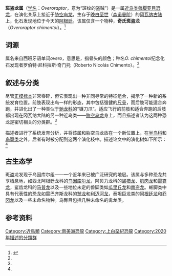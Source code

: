 {{Automatic taxobox
| fossil_range = [[白垩纪|白垩纪]]后期{{fossilrange|97|93}}
| image = 
| image_caption = 
| taxon = Overoraptor
| authority = Motta ''et al.'', 2020 
| type_species = '''奇氏斑盗龙<br/>''Overoraptor chimentoi'''''
| type_species_authority = Motta ''et al.'', 2020
}}

'''斑盗龙属'''（[[学名|学名]]：''Overoraptor''，意为“斑纹的盗贼”）是一属[[近鸟类|近鸟类]][[兽脚亚目|兽脚亚目]][[恐龙|恐龙]]，在演化关系上接近于[[胁空鸟龙|胁空鸟龙]]，生存于[[白垩纪|晚白垩世]]（[[森诺曼阶|森诺曼阶]]）的[[冈瓦纳古陆|冈瓦纳古陆]]上，化石发现地位于今天的[[阿根廷|阿根廷]]{{link-en|乌因库尔组|Huincul Formation}}。该属仅含一个物种，'''奇氏斑盗龙'''（''Overoraptor chimentoi''）。<ref name=Overoraptor>{{cite journal |author1=Matías J. Motta |author2=Federico L. Agnolín |author3=Federico Brissón Egli |author4=Fernando E. Novas |year=2020 |title=New theropod dinosaur from the Upper Cretaceous of Patagonia sheds light on the paravian radiation in Gondwana |journal=The Science of Nature |volume=107 |issue=3 |pages=Article number 24 |doi=10.1007/s00114-020-01682-1 }}</ref>

== 词源 ==
属名来自西班牙语单词''overo''，意思是{{link-en|斑纹|piebald}}，指骨头的颜色；种名''O. chimentoi''纪念化石发现者罗伯特·尼科拉斯·奇门托（Roberto Nicolás Chimento）。<ref name=Overoraptor/>

== 叙述与分类 ==
尽管[[正模标本|正模标本]]非常零碎，但它表现出一种非同寻常的特征组合，揭示了一种新的系统发育位置。前肢表现出鸟一样的形态，其中包括强健的[[尺骨|尺骨]]，而后肢可能适合奔跑，并进化出了一种类似于[[驰龙科|驰龙科]]的“镰刀爪”。适应飞行的前肢和适合奔跑的后肢都出现在冈瓦纳大陆的另一种近鸟类――[[胁空鸟龙|胁空鸟龙]]身上，而且描述者认为这两种恐龙是密切相关的分类群。<ref name=Overoraptor/>

描述者进行了系统发育分析，并将该属和胁空鸟龙放在一个新位置上，在[[半鸟亚科|半鸟科]]和[[鸟翼类|鸟翼类]]之外，后者有时被分配到这两个演化枝中。描述论文中的演化树如下所示：<ref name=Overoraptor/> 

{{clade| style=font-size: 100%; line-height:100%
|label1=[[真手盗龙类|真手盗龙类]]
|1={{clade
 |1=[[伤齿龙科|伤齿龙科]]
 |2={{clade
  |1=[[驰龙科|驰龙科]]
  |2={{clade
   |1=[[小盗龙类|小盗龙类]]
   |2={{clade
    |label1=[[半鸟亚科|半鸟科]]
    |1={{clade
     |1=[[南方盗龙|南方盗龙]]
     |2=[[鹫龙|鹫龙]]
     |3=[[半鸟亚科|半鸟类]] }}
    |2={{clade
     |1={{clade
      |1='''斑盗龙'''
      |2=[[胁空鸟龙|胁空鸟龙]] }}
     |label2=[[鸟翼类|鸟翼类]]
     |2={{clade
      |label1=[[始祖鸟科|始祖鸟科]]
      |1={{clade
       |1={{link-en|阿尔特穆尔鸟|Alcmonavis}}
        |2={{clade
         |1=[[乌禾尔龙|乌禾尔龙]]
         |2=[[始祖鸟|始祖鸟]] }} }}
      |2={{clade
       |label1=[[近鸟龙科|近鸟龙科]]
       |1={{clade
        |1=[[晓廷龙|晓廷龙]]
        |2=[[近鸟龙|近鸟龙]] }}
       |2={{clade
        |1=[[热河鸟|热河鸟]]
        |2=[[尾综骨鸟目|尾综骨鸟目]]
      
}} }} }} }} }} }} }} }} }}

== 古生态学 ==
斑盗龙发现于乌因库尔组――一个近年来已被广泛研究的地层。该属与多种恐龙共享栖息地，如西北阿根廷龙科的[[乌因库尔龙属|乌因库尔龙]]，阿贝力龙科的[[蝎猎龙|蝎猎龙]]、[[肌肉龙|肌肉龙]]和[[雷霆龙|雷霆龙]]，鲨齿龙科的[[马普龙|马普龙]]以及一些地位未定的兽脚类如[[瓜里丘龙|瓜里丘龙]]和[[南盗龙属|南盗龙]]。蜥脚类中具有代表性的恐龙如雷巴齐斯龙科的[[鹫龙属_(蜥脚下目)|鹫龙]]和[[利迈河龙|利迈河龙]]，泰坦巨龙类的[[阿根廷龙|阿根廷龙]]和[[乔冈龙|乔冈龙]]以及一些未命名物种。鸟臀目包括几种未命名的禽龙类。

== 参考资料 ==
{{reflist}}
{{手盜龍類|O.}}
{{Taxonbar|from=Q82449124}}

[[Category:近鳥類|Category:近鳥類]]
[[Category:南美洲恐龍|Category:南美洲恐龍]]
[[Category:上白堊紀恐龍|Category:上白堊紀恐龍]]
[[Category:2020年描述的分類群|Category:2020年描述的分類群]]